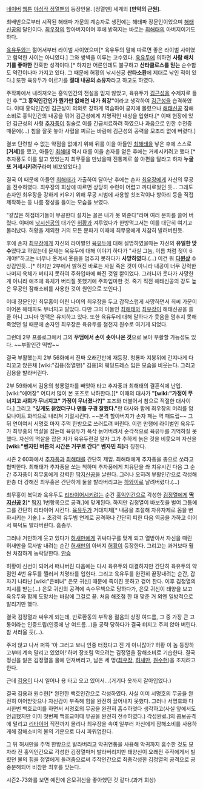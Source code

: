 [[네이버]] [[웹툰]] [[야심작 정열맨]]의 등장인물. [정열맨] 세계의 '''[만악의 근원]'''.

최배반으로부터 시작된 해태파 가문의 계승자로 생전에는 해태파 장문인이었으며 [[해태신공]]의 달인이다. [[최우장]]의 할아버지이며 후에 밝혀지는 바로는 [[최해태]]의 아버지이기도 하다.

[[육유두]]와는 젊어서부터 라이벌 사이였으며[* 육유두의 말에 따르면 좋은 라이벌 사이였고 험악한 사이는 아니였다.] 그와 쌍벽을 이루는 고수였다. [[육유두]]에 의하면 '''사람 해치기를 좋아한''' 잔혹한 성격이다.[* 하지만 어른인데도 불구하고 '''산타클로스를 믿는''' 순수함도 약간이나마 가지고 있다. 그 때문에 허황의 낚시신공 '''산타소환'''에 제대로 낚인 적이 있다.] 또한 육유두가 이르기를 '''절대 내공의 소유자'''라고 하고도 하였다.

주작파에서 내려져오는 홍익인간의 전설을 믿지 않았고, 육유두가 [[김근성]]을 수제자로 들인 후 '''"그 홍익인간인가 뭔가만 없애면 내가 최강"'''이라고 생각하여 [[김근성]]을 습격하였다. 이때 홍익인간인 김근성이 의외로 강하게 역습하여 궁지에 몰렸으나 [[해태신공]] 잠해소비로 홍익인간의 내공을 꺾어 김근성에게 치명적인 내상을 입혔다.[* 이때 현장에 있던 김근성의 사형 [[추자풍]]이 침술로 이를 긴급치료하려 하였으나 과음으로 인한 수전증 때문에(...) 침을 잘못 놓아 사혈을 찌르는 바람에 김근성의 공력을 모조리 없애 버렸다.]

결코 단련할 수 없는 약점을 없애기 위해 뒤를 이을 아들인 [[최해태]]을 낳은 후에 스스로 '''[거세]'''를 했고, 아들인 [[최해태]] 역시 대를 이을 손자를 얻은 후에는 거세시키려고 했다.[* 추자풍도 이를 알고 있었는지 최무홍을 만났을때 진통제로 쓸 아편을 달라고 하자 '''누굴 또 거세시키려구'''라며 비꼬았었다.]

결국 이 때문에 아들인 [[최해태]]가 가출하여 달아난 후에는 손자 [[최우장]]에게 자신의 무공을 전수하였다. 최우장의 회상에 따르면 상당히 수련이 어렵고 까다로웠던 듯... 그래도 손자인 최우장을 강하게 키우기 위해 무공 시범에 사용할 쇳조각이나 항아리 등을 직접 제작하는 등 나름 정성을 들이는 모습을 보였다.

"같잖은 허접데기들이 무공한다 설치는 꼴은 내가 못 봐준다"라며 여러 문파를 쓸어 버렸다. 이때에 [[낚시신공]]의 대가인 [[허황]]과 겨루었다가 한방먹고서는 이를 대단히 여기고 물러났다. 허황을 제외한 거의 모든 문파가 이때에 최무홍에게 처참히 발려버린듯.

후에 손자 [[최우장]]에게 자신의 라이벌인 [[육유두]]에 대해 설명하였을때는 자신의 '''유일한 맞수'''였다고 하였는데 문제는 육유두에 대해 이야기 하다가 "사실 그놈, 이름 처럼 젖이 6개야!"하고는 너무나 웃겨서 웃음을 멈추지 못하다가 '''사망하였다.'''(...) 이건 뭐 '''[[다윈상]]''' 수상감인듯...[* 하지만 2부에서 밝혀진 바로는 사실 죽은 것이 아니라 내공이 너무 강력한 나머지 육체가 버티지 못하여 주화입마에 빠진 것일 뿐이었다. 그러니까 웃다가 사망한 게 아니라 애초에 육체가 버티질 못했기에 주화입마한 것. 죽기 직전 해태신공의 강도 높은 무공인 잠해소비를 사용한 것이 원인으로 보인다.]

이때 장문인인 최무홍이 어린 나이의 최우장을 두고 갑작스럽게 사망하면서 최씨 가문이 이어온 해태파도 무너지고 말았다. 다만 그의 아들인 [[최해태]]와 [[최우장]]이 해태신공을 쓸 줄 아니 그나마 명맥은 유지하고 있다. 또한 육유두에 대해 말하다가 웃음을 멈추지 못해 죽었던 일 때문에 손자인 최우장은 육유두를 철천지 원수로 여기게 되었다.

그런데 2부 프롤로그에서 그의 '''무덤에서 손이 솟아나온 것'''으로 보아 부활할 가능성도 있다. ~~부활인간 떡밥~~

결국 부활했는지 2부 56화에서 진짜 오래간만에 재등장. 청룡파 지붕위에 간지나게 다리꼬고 앉은채 [wiki:"김용(정열맨)" 김용]의 웨딩드레스 입은 모습을 비웃는다. 그리고 김용을 발라버린다.

2부 59화에서 김용의 청룡열차를 빼앗아 타고 추자풍과 최해태의 결혼식에 난입. [wiki:"에어장" 어디서 많이 본 포즈로 낙하한다.][* 이때의 대사가 '''"[wiki:"가정이 무너지고 사회가 무너지고" 가정이 무너졌나?]"''' 포즈와 더불어서 참으로 적절한 대사이다.] 그리고 '''"깊게도 묻었더구나 맨틀 구경 잘했다."'''란 대사와 함께 최우장의 머리를 암모나이트 화석으로 내리쳐 기절시킨다. ~~본격 할아버지가 손자 패는 역 패드립~~ 그 뒤 연이여서 서명호 마저 주먹 한방으로 쓰러트려 버린다. 이런 만행에 라이벌인 육유두가 최무홍의 멱살을 잡는데 육유두가 폭삭 늙어버려서 순각적으로 육유두를 기억하질 못했다. 자신의 멱살을 잡은 자가 육유두란걸 알자 그가 추하게 늙은 것을 비웃으며 자신을 '''[wiki:"벤자민 버튼의 시간은 거꾸로 간다" 벤자민 최]'''라 칭한다.

시즌 2 60화에서 [[추자풍]]과 [[최해태]]를 간단히 제압. 최해태에게 추자풍을 총으로 쏘라고 협박한다. 최해태가 추자풍을 쏘는 척하며 추자풍에게 치유탄을 쏴 치유시킨 다음 그 순간 추자풍이 최무홍에게 강력한 [[딱지신공]]을 날린다. 그러나 오히려 부활인간으로 각성해 한층 더 강해진 최무홍은 간단하게 둘을 발라버리고는 [[하와이]]로 날려버렸다.(...)

최무홍이 복덕과 육유두도 [[리타이어]]시키려는 순간 [[홍익인간]]으로 각성한 [[김정열]]에게 '''[[딱지신공]] 2'''[* [[딱지]] 1번항목으로 공격.]에 맞게된다. 하지만 김정열이 바보짓을 벌여 그틈에 그를 간단히 리타이어 시킨다. [[육유두]]가 거대지체[* 내공을 조절해 자유자제로 몸을 변화시키는 기술.] + 초강력 유두빔 연계로 공격하나 간단히 피한 다음 역공을 가하고 이어서 복덕도 발라버린다. 흠좀무.

그러나 거만하게 웃고 있다가 [[허새만]]에게 귀싸다구를 맞게 되고 열받아서 자신을 때린 허새만을 묵사발 내려는 순간 [[허새만]]의 아버지 [[허황]]이 등장한다. 그리고는 과거보다 훨씬 처참하게 농락당한다. [[안습]] 

허황이 신선이 되어서 떠나버린 다음에는 다시 육유두와 대결하지만 간단히 육유두의 약점인 4번 유두를 찔러서 치명타를 입힌다. 그리고 육유두를 완전히 끝장내려는 순간, 갑자기 나타난 [wiki:"은비녀" 은모 귀신] 때문에 죽이진 못하고 걷어 찬다. 이후 김정열의 지시를 받는(...) 은모 귀신의 공격에 속수무책으로 당하다가, 은모 귀신이 태양을 보고 육유두와 함께 도망치는 바람에 그걸로 끝. 처음 해조첨 한 대 맞춘 거 외엔 일방적으로 발리기만 했다.

결국 김정열과 싸우게 되는데, 반로환동의 부작용 젊음의 상징 여드름, 그 중 가장 큰 고통이라는 인중드립(인중에 난 여드름...)을 공략 당하다가 결국 터지고 주저 앉아 버린다. 참 서러울 듯(...).

주저 앉고 나서 퍼뜩 '아 그러고 보니 인중 터졌다고 진 게 아니잖아? 허황 이 놈 등장하고부터 계속 말리고 있었어!'하며 장조림 먹으려는 김정열을 잠해소비로 기습한다. 결국 정신을 잃은 김정열을 물에 던져버리고, 남은 세 명([[최우장]], [[허새만]], [[원수현]])을 조지려고 한다.

근데 [[김용]]이 다시 일어나 용 타고 오고 있어서...(거기다 옷까지 갈아입었다.)

결국 김용과 원수현[* 완전한 백호인간으로 각성하였다. 사실 이미 서명호의 무공을 완전히 이어받앗으나 자신감이 부족해 힘을 완전히 끌어내지 못했다. 그러나 서명호와 다시한번 백호교미를 하면서 서명호의 무공을 완전히 흡수하엿다 생각하고(사실 앞에서도 언급했지만 이미 첫번째 백호교미때 무공을 완전히 전수하였다.) 각성완료.]의 콤보공격에 털리고 [[리타이어]] 직전까지 몰리나 최우장을 속여 일부러 자신에게 잠해소비를 사용하게해 잠해소비의 불의 기운으로 다시 파워업한다.

그 뒤 허새만을 주먹 한방으로 발라버리고 악귀연통을 사용해 악귀까지 흡수한 것도 모자라 진 홍익인간으로 각성한 김정열마저 발라버리지만 태양신이 오래전 주작에게서 빌렸던 불의 힘을 정열에게 돌려줌으로써 주작인간으로 최종각성한 김정열의 공격으로 공중분해되어 비참한 최후를 맞는다.

시즌2-73화를 보면 예전에 은모귀신을 좋아했던 것 같다.(과거 회상)

